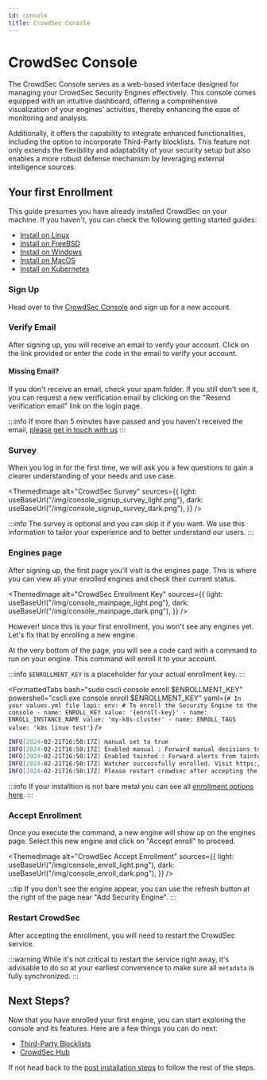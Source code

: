 ```yaml
---
id: console
title: CrowdSec Console
---
```



# CrowdSec Console

The CrowdSec Console serves as a web-based interface designed for managing your CrowdSec Security Engines effectively. This console comes equipped with an intuitive dashboard, offering a comprehensive visualization of your engines' activities, thereby enhancing the ease of monitoring and analysis.

Additionally, it offers the capability to integrate enhanced functionalities, including the option to incorporate Third-Party blocklists. This feature not only extends the flexibility and adaptability of your security setup but also enables a more robust defense mechanism by leveraging external intelligence sources. 

## Your first Enrollment

This guide presumes you have already installed CrowdSec on your machine. If you haven't, you can check the following getting started guides:

- [Install on Linux](/getting_started/installation/linux.mdx)
- [Install on FreeBSD](/getting_started/installation/freebsd.mdx)
- [Install on Windows](/getting_started/installation/windows.mdx)
- [Install on MacOS](/getting_started/installation/macos.mdx)
- [Install on Kubernetes](/getting_started/installation/kubernetes.mdx)

### Sign Up

Head over to the [CrowdSec Console](https://app.crowdsec.net/signup) and sign up for a new account.

<a href="https://app.crowdsec.net/signup" target="_blank">
    <ThemedImage
        alt="CrowdSec Signup Screen"
        sources={{
            light: useBaseUrl("/img/console_login_light.png"),
            dark: useBaseUrl("/img/console_login_dark.png"),
        }}
    />
</a>

### Verify Email

After signing up, you will receive an email to verify your account. Click on the link provided or enter the code in the email to verify your account.

#### Missing Email?

If you don't receive an email, check your spam folder. If you still don't see it, you can request a new verification email by clicking on the "Resend verification email" link on the login page.

:::info
If more than 5 minutes have passed and you haven't received the email, [please get in touch with us](mailto:support@crowdsec.net)
:::

### Survey

When you log in for the first time, we will ask you a few questions to gain a clearer understanding of your needs and use case.

<ThemedImage
    alt="CrowdSec Survey"
    sources={{
        light: useBaseUrl("/img/console_signup_survey_light.png"),
        dark: useBaseUrl("/img/console_signup_survey_dark.png"),
    }}
/>

:::info
The survey is optional and you can skip it if you want. We use this information to tailor your experience and to better understand our users.
:::

### Engines page

After signing up, the first page you'll visit is the engines page. This is where you can view all your enrolled engines and check their current status.

<ThemedImage
    alt="CrowdSec Enrollment Key"
    sources={{
        light: useBaseUrl("/img/console_mainpage_light.png"),
        dark: useBaseUrl("/img/console_mainpage_dark.png"),
    }}
/>

However! since this is your first enrollment, you won't see any engines yet. Let's fix that by enrolling a new engine.

At the very bottom of the page, you will see a code card with a command to run on your engine. This command will enroll it to your account.

:::info
`$ENROLLMENT_KEY` is a placeholder for your actual enrollment key.
:::

<FormattedTabs
    bash="sudo cscli console enroll $ENROLLMENT_KEY"
    powershell="cscli.exe console enroll $ENROLLMENT_KEY"
    yaml={`# In your values.yml file
lapi:
  env:
    # To enroll the Security Engine to the console
    - name: ENROLL_KEY
      value: '{enroll-key}'
    - name: ENROLL_INSTANCE_NAME
      value: 'my-k8s-cluster'
    - name: ENROLL_TAGS
      value: 'k8s linux test'`}
/>

```bash title="Command Output"
INFO[2024-02-21T16:50:17Z] manual set to true
INFO[2024-02-21T16:50:17Z] Enabled manual : Forward manual decisions to the console
INFO[2024-02-21T16:50:17Z] Enabled tainted : Forward alerts from tainted scenarios to the console
INFO[2024-02-21T16:50:17Z] Watcher successfully enrolled. Visit https://app.crowdsec.net to accept it.
INFO[2024-02-21T16:50:17Z] Please restart crowdsec after accepting the enrollment.
```

:::info
If your installtion is not bare metal you can see all [enrollment options here](/docs/next/console/enrollment).
:::

### Accept Enrollment

Once you execute the command, a new engine will show up on the engines page. Select this new engine and click on "Accept enroll" to proceed.

<ThemedImage
    alt="CrowdSec Accept Enrollment"
    sources={{
        light: useBaseUrl("/img/console_enroll_light.png"),
        dark: useBaseUrl("/img/console_enroll_dark.png"),
    }}
/>

:::tip
If you don't see the engine appear, you can use the refresh button at the right of the page near "Add Security Engine".
:::

### Restart CrowdSec

After accepting the enrollment, you will need to restart the CrowdSec service.

<FormattedTabs
    bash="sudo systemctl restart crowdsec"
    powershell="Restart-Service crowdsec"
    k8s="kubectl delete pod -n crowdsec crowdsec-lapi-*"
/>

:::warning
While it's not critical to restart the service right away, it's advisable to do so at your earliest convenience to make sure all `metadata` is fully synchronized.
:::

## Next Steps?

Now that you have enrolled your first engine, you can start exploring the console and its features. Here are a few things you can do next:

- [Third-Party Blocklists](/getting_started/post_installation/console_blocklists.mdx)
- [CrowdSec Hub](/getting_started/post_installation/console_hub.mdx)

If not head back to the [post installation steps](/getting_started/next_steps.md#1-crowdsec-console) to follow the rest of the steps.
